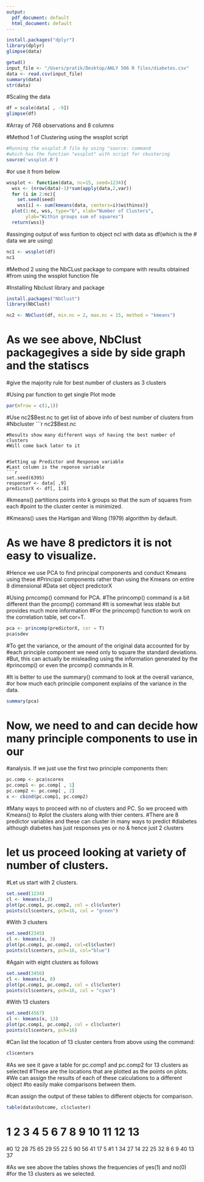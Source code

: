 ```yaml
---
output:
  pdf_document: default
  html_document: default
---
```


```r
install.packages("dplyr")
library(dplyr)
glimpse(data)
```


```r
getwd()
input_file <- "/Users/pratik/Desktop/ANLY 506 R files/diabetes.csv"
data <- read.csv(input_file)
summary(data)
str(data)
```

#Scaling the data
```r
df = scale(data[ , -9])
glimpse(df)
```
#Array of 768 observations and 8 columns



#Method 1 of Clustering using the wssplot script
```r
#Running the wssplot.R file by using "source: command
#which has the function "wssplot" with script for ckustering
source('wssplot.R')
```

#or use it from below
```r
wssplot <- function(data, nc=15, seed=1234){
  wss <- (nrow(data)-1)*sum(apply(data,2,var))
  for (i in 2:nc){
    set.seed(seed)
    wss[i] <- sum(kmeans(data, centers=i)$withinss)}
  plot(1:nc, wss, type="b", xlab="Number of Clusters",
       ylab="Within groups sum of squares")
  return(wss)}
```

#assinging output of wss funtion to object ncl with data as df(which is the
# data we are using)
```r
nc1 <- wssplot(df)
nc1
```

#Method 2 using the NbCLust package to compare with results obtained
#from using the wssplot function file

#Installing Nbclust library and package
```r
install.packages("NbClust")
library(NbClust) 
```

```r
nc2 <- NbClust(df, min.nc = 2, max.nc = 15, method = "kmeans")
```
# As we see above, NbClust packagegives a side by side graph and the statiscs
#give the majority rule for best number of clusters as 3 clusters


#Using par function to get single Plot mode
```r
par(mfrow = c(1,1))
```


#Use nc2$Best.nc to get list of above info of best number of clusters from 
#Nbcluster
```r
nc2$Best.nc
```
#Results show many different ways of having the best number of clusters
#Will come back later to it


#Setting up Predictor and Response variable
#Last column is the reponse variable
```r
set.seed(6395)
responseY <- data[ ,9]
predictorX <- df[, 1:8]
```


#kmeans() partitions points into k groups so that the sum of squares from each 
#point to the cluster center is minimized.

#Kmeans() uses the Hartigan and Wong (1979) algorithm by default.

# As we have 8 predictors it is not easy to visualize.
#Hence we use PCA to find principal components and conduct Kmeans using these
#Principal components rather than using the Kmeans on entire 8 dimensional
#Data set object predictorX

#Using prncomp() command for PCA.
#The princomp() command is a bit different than the prcomp() command 
#It is somewhat less stable but provides much more information
#For the princomp() function to work on the correlation table, set cor=T.
```r
pca <- princomp(predictorX, cor = T)
pca$sdev
```


#To get the variance, or the amount of the original data accounted for by
#each principle component we need only to square the standard deviations. 
#But, this can actually be misleading using the information generated by the 
#princomp() or even the prcomp() commands in R.

#It is better to use the summary() command to look at the overall variance, 
#or how much each principle component explains of the variance in the data.
```r
summary(pca)
```


# Now, we need to and can decide how many principle components to use in our 
#analysis. If we just use the first two principle components then:
```r
pc.comp <- pca$scores
pc.comp1 <- pc.comp[ , 1]
pc.comp2 <- pc.comp[ , 2]
x <- cbind(pc.comp1, pc.comp2)
```


#Many ways to proceed with no of clusters and PC. So we proceed with Kmeans() to
#plot the clusters along with thier centers.
#There are 8 predictor variables and these can cluster in many ways to predict
#diabetes although diabetes has just responses yes or no & hence just 2 clusters

# let us proceed looking at variety of number of clusters.
#Let us start with 2 clusters.
```r
set.seed(1234)
cl <- kmeans(x,2)
plot(pc.comp1, pc.comp2, col = cl$cluster)
points(cl$centers, pch=16, col = "green")
```


#With 3 clusters
```r
set.seed(2345)
cl <- kmeans(x, 3)
plot(pc.comp1, pc.comp2, col=cl$cluster)
points(cl$centers, pch=16, col="blue")
```


#Again with eight  clusters as follows
```r
set.seed(3456)
cl <- kmeans(x, 8)
plot(pc.comp1, pc.comp2, col = cl$cluster)
points(cl$centers, pch=16, col = "cyan")
```

#With 13 clusters
```r
set.seed(4567)
cl <- kmeans(x, 13)
plot(pc.comp1, pc.comp2, col = cl$cluster)
points(cl$centers, pch=16)
```

#Can list the location of 13 cluster centers from above using the command:
```r
cl$centers
```
#As we see it gave a table for pc.comp1 and pc.comp2 for 13 clusters as selected
#These are the locations that are plotted as the points on plots.
#We can assign the results of each of these calculations to a different object
#to easily make comparisons between them.

#can assign the output of these tables to different objects for comparison.
```r
table(data$Outcome, cl$cluster)
```
#   1  2  3  4  5  6  7  8  9 10 11 12 13
#0 12 28 75 65 29 55 22  5 90 56 41 17  5
#1  1 34 27 14 22 25 32  8  6  9 40 13 37

#As we see above the tables shows the frequencies of yes(1) and no(0)
#for the 13 clusters as we selected.

